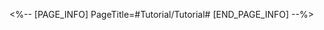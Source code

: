 <%-- [PAGE_INFO]
PageTitle=#Tutorial/Tutorial#
[END_PAGE_INFO] --%>
{{Tutorial
|sort      = 814101
|title     = Tutorial
|subtitle  = 
|type      = 
|about     = 
|image1    = Tutorial Tutorial 1.png{{subst:void|<!--$UPLOAD:<<SpriteOutput/TutorialPic/TutorialPage_814101.png>-<Tutorial Tutorial 1.png>>}}
|text1     = This Stage's Initial Weapon: {{Color|h|nobold=1|Everyone For Me}}<br />"Everyone For Me" attacks based on a fixed SPD, launching Flame Rounds at random enemies.<br />Prioritize the upgrade of the initial {{Color|h|nobold=1|weapon level}} and obtain their {{Color|h|nobold=1|resonant accessories}} to ascend your weapon to a {{Color|h|nobold=1|legendary weapon}}!
|image2    = Tutorial Tutorial 2.png{{subst:void|<!--$UPLOAD:<<SpriteOutput/TutorialPic/TutorialPage_814102.png>-<Tutorial Tutorial 2.png>>}}
|text2     = Recommended Weapon Combo:<br />Summon-Type: Everyone For Me, Scoundrel's Kindness, Icy Fire Extinguisher, and Storm Gale Hammer<br />Related Accessory: Me For Everyone (Increases SPD of Summon Weapons) and Icefire Talisman (Increases Fire and Ice DMG)
}}